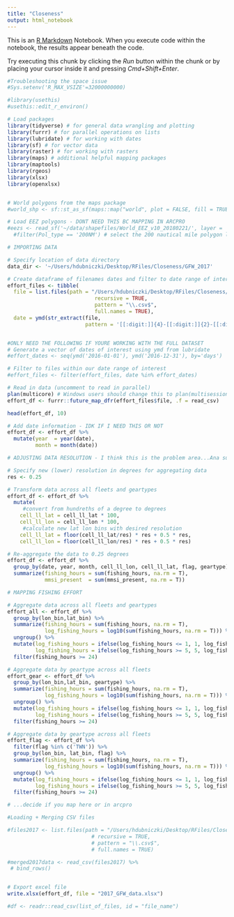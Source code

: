 ```yaml
---
title: "Closeness"
output: html_notebook
---
```


This is an [R Markdown](http://rmarkdown.rstudio.com) Notebook. When you execute code within the notebook, the results appear beneath the code. 

Try executing this chunk by clicking the *Run* button within the chunk or by placing your cursor inside it and pressing *Cmd+Shift+Enter*. 

```r
#Troubleshooting the space issue
#Sys.setenv('R_MAX_VSIZE'=32000000000)

#library(usethis) 
#usethis::edit_r_environ()

```

```r
# Load packages
library(tidyverse) # for general data wrangling and plotting
library(furrr) # for parallel operations on lists
library(lubridate) # for working with dates
library(sf) # for vector data 
library(raster) # for working with rasters
library(maps) # additional helpful mapping packages
library(maptools)
library(rgeos)
library(xlsx)
library(openxlsx)


# World polygons from the maps package
#world_shp <- sf::st_as_sf(maps::map("world", plot = FALSE, fill = TRUE))

# Load EEZ polygons - DONT NEED THIS BC MAPPING IN ARCPRO
#eezs <- read_sf('~/data/shapefiles/World_EEZ_v10_20180221/', layer = 'eez_v10') %>% 
  #filter(Pol_type == '200NM') # select the 200 nautical mile polygon layer
```

```r
# IMPORTING DATA

# Specify location of data directory
data_dir <- '~/Users/hdubniczki/Desktop/RFiles/Closeness/GFW_2017'

# Create dataframe of filenames dates and filter to date range of interest
effort_files <- tibble(
  file = list.files(path = "/Users/hdubniczki/Desktop/RFiles/Closeness/GFW_2017/fleet-daily-csvs-100-v2-2017",
                            recursive = TRUE,
                            pattern = "\\.csv$",
                            full.names = TRUE),
  date = ymd(str_extract(file, 
                         pattern = '[[:digit:]]{4}-[[:digit:]]{2}-[[:digit:]]{2}')))


#ONLY NEED THE FOLLOWING IF YOURE WORKING WITH THE FULL DATASET
# Generate a vector of dates of interest using ymd from lubridate
#effort_dates <- seq(ymd('2016-01-01'), ymd('2016-12-31'), by='days')

# Filter to files within our date range of interest
#effort_files <- filter(effort_files, date %in% effort_dates)

# Read in data (uncomment to read in parallel)
plan(multicore) # Windows users should change this to plan(multisession)
effort_df <- furrr::future_map_dfr(effort_files$file, .f = read_csv)

head(effort_df, 10)

# Add date information - IDK IF I NEED THIS OR NOT
effort_df <- effort_df %>% 
  mutate(year  = year(date),
         month = month(date))
```

```r
# ADJUSTING DATA RESOLUTION - I think this is the problem area...Ana suggested X instead of / by 100. 

# Specify new (lower) resolution in degrees for aggregating data
res <- 0.25

# Transform data across all fleets and geartypes
effort_df <- effort_df %>% 
  mutate(
     #convert from hundreths of a degree to degrees
    cell_ll_lat = cell_ll_lat * 100, 
    cell_ll_lon = cell_ll_lon * 100,
     #calculate new lat lon bins with desired resolution
    cell_ll_lat = floor(cell_ll_lat/res) * res + 0.5 * res, 
    cell_ll_lon = floor(cell_ll_lon/res) * res + 0.5 * res)

# Re-aggregate the data to 0.25 degrees
effort_df <- effort_df %>% 
  group_by(date, year, month, cell_ll_lon, cell_ll_lat, flag, geartype) %>% 
  summarize(fishing_hours = sum(fishing_hours, na.rm = T),
            mmsi_present  = sum(mmsi_present, na.rm = T))

```

```r
# MAPPING FISHING EFFORT

# Aggregate data across all fleets and geartypes
effort_all <- effort_df %>% 
  group_by(lon_bin,lat_bin) %>% 
  summarize(fishing_hours = sum(fishing_hours, na.rm = T),
            log_fishing_hours = log10(sum(fishing_hours, na.rm = T))) %>% 
  ungroup() %>% 
  mutate(log_fishing_hours = ifelse(log_fishing_hours <= 1, 1, log_fishing_hours),
         log_fishing_hours = ifelse(log_fishing_hours >= 5, 5, log_fishing_hours)) %>% 
  filter(fishing_hours >= 24)

# Aggregate data by geartype across all fleets 
effort_gear <- effort_df %>% 
  group_by(lon_bin,lat_bin, geartype) %>% 
  summarize(fishing_hours = sum(fishing_hours, na.rm = T),
            log_fishing_hours = log10(sum(fishing_hours, na.rm = T))) %>% 
  ungroup() %>% 
  mutate(log_fishing_hours = ifelse(log_fishing_hours <= 1, 1, log_fishing_hours),
         log_fishing_hours = ifelse(log_fishing_hours >= 5, 5, log_fishing_hours)) %>% 
  filter(fishing_hours >= 24)

# Aggregate data by geartype across all fleets 
effort_flag <- effort_df %>%
  filter(flag %in% c('TWN')) %>% 
  group_by(lon_bin, lat_bin, flag) %>% 
  summarize(fishing_hours = sum(fishing_hours, na.rm = T),
            log_fishing_hours = log10(sum(fishing_hours, na.rm = T))) %>% 
  ungroup() %>% 
  mutate(log_fishing_hours = ifelse(log_fishing_hours <= 1, 1, log_fishing_hours),
         log_fishing_hours = ifelse(log_fishing_hours >= 5, 5, log_fishing_hours)) %>% 
  filter(fishing_hours >= 24)

# ...decide if you map here or in arcpro

```

```r
#Loading + Merging CSV files

#files2017 <- list.files(path = "/Users/hdubniczki/Desktop/RFiles/Closeness/GFW_2017/fleet-daily-csvs-100-v2-2017",
                           # recursive = TRUE,
                           # pattern = "\\.csv$",
                           # full.names = TRUE)

#merged2017data <- read_csv(files2017) %>%
 # bind_rows()


# Export excel file 
write.xlsx(effort_df, file = "2017_GFW_data.xlsx")

#df <- readr::read_csv(list_of_files, id = "file_name")

```


